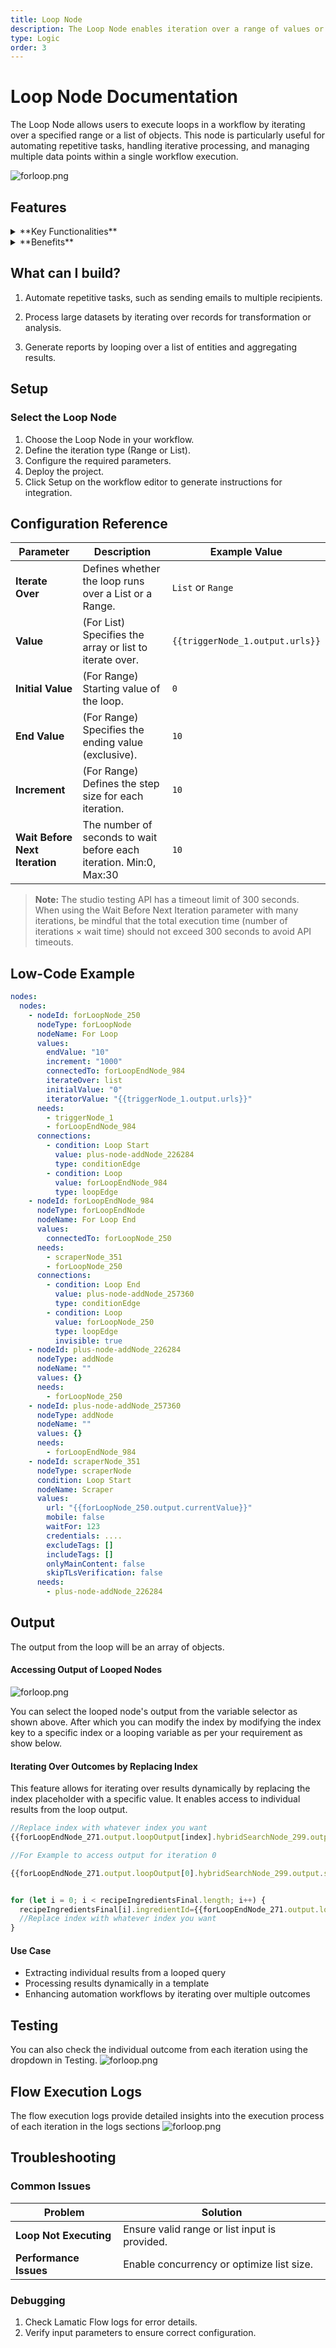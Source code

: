 ```yaml
---
title: Loop Node
description: The Loop Node enables iteration over a range of values or a list, allowing repeated execution of processes within a workflow
type: Logic
order: 3
---
```


# Loop Node Documentation

The Loop Node allows users to execute loops in a workflow by iterating over a specified range or a list of objects. This node is particularly useful for automating repetitive tasks, handling iterative processing, and managing multiple data points within a single workflow execution.

![forloop.png](./img/loop-node/loop.webp)

## Features

<details>
  <summary>**Key Functionalities**</summary>
  1. **Range-based Iteration:** Define a start and end value to create a numerical loop. 
  2. **List-based Iteration:** Iterate over an array of objects for flexible iterative processing. 
  3. **Dynamic Variable Support:** Use dynamic variables for adaptable looping.
</details>

<details>
  <summary>**Benefits**</summary>
  1. **Automation:** Reduces manual effort by handling repetitive operations.

2. **Scalability:** Supports iterative processing for handling multiple inputs efficiently.

3. **Flexibility:** Works with both numerical ranges and structured data arrays.

</details>

## What can I build?

1. Automate repetitive tasks, such as sending emails to multiple recipients.

1. Process large datasets by iterating over records for transformation or analysis.

1. Generate reports by looping over a list of entities and aggregating results.

## Setup

### Select the Loop Node

1. Choose the Loop Node in your workflow.
1. Define the iteration type (Range or List).
1. Configure the required parameters.
1. Deploy the project.
1. Click Setup on the workflow editor to generate instructions for integration.

## Configuration Reference

| **Parameter**                  | **Description**                                                    | **Example Value**               |
| ------------------------------ | ------------------------------------------------------------------ | ------------------------------- |
| **Iterate Over**               | Defines whether the loop runs over a List or a Range.              | `List` or `Range`               |
| **Value**                      | (For List) Specifies the array or list to iterate over.            | `{{triggerNode_1.output.urls}}` |
| **Initial Value**              | (For Range) Starting value of the loop.                            | `0`                             |
| **End Value**                  | (For Range) Specifies the ending value (exclusive).                | `10`                            |
| **Increment**                  | (For Range) Defines the step size for each iteration.              | `10`                            |
| **Wait Before Next Iteration** | The number of seconds to wait before each iteration. Min:0, Max:30 | `10`                            |

> **Note:** The studio testing API has a timeout limit of 300 seconds. When using the Wait Before Next Iteration parameter with many iterations, be mindful that the total execution time (number of iterations × wait time) should not exceed 300 seconds to avoid API timeouts.

## Low-Code Example

```yaml
nodes:
  nodes:
    - nodeId: forLoopNode_250
      nodeType: forLoopNode
      nodeName: For Loop
      values:
        endValue: "10"
        increment: "1000"
        connectedTo: forLoopEndNode_984
        iterateOver: list
        initialValue: "0"
        iteratorValue: "{{triggerNode_1.output.urls}}"
      needs:
        - triggerNode_1
        - forLoopEndNode_984
      connections:
        - condition: Loop Start
          value: plus-node-addNode_226284
          type: conditionEdge
        - condition: Loop
          value: forLoopEndNode_984
          type: loopEdge
    - nodeId: forLoopEndNode_984
      nodeType: forLoopEndNode
      nodeName: For Loop End
      values:
        connectedTo: forLoopNode_250
      needs:
        - scraperNode_351
        - forLoopNode_250
      connections:
        - condition: Loop End
          value: plus-node-addNode_257360
          type: conditionEdge
        - condition: Loop
          value: forLoopNode_250
          type: loopEdge
          invisible: true
    - nodeId: plus-node-addNode_226284
      nodeType: addNode
      nodeName: ""
      values: {}
      needs:
        - forLoopNode_250
    - nodeId: plus-node-addNode_257360
      nodeType: addNode
      nodeName: ""
      values: {}
      needs:
        - forLoopEndNode_984
    - nodeId: scraperNode_351
      nodeType: scraperNode
      condition: Loop Start
      nodeName: Scraper
      values:
        url: "{{forLoopNode_250.output.currentValue}}"
        mobile: false
        waitFor: 123
        credentials: ....
        excludeTags: []
        includeTags: []
        onlyMainContent: false
        skipTLsVerification: false
      needs:
        - plus-node-addNode_226284
```

## Output

The output from the loop will be an array of objects.

#### Accessing Output of Looped Nodes

![forloop.png](./img/loop-node/loop-select.png)

You can select the looped node's output from the variable selector as shown above. After which you can modify the index by modifying the index key to a specific index or a looping variable as per your requirement as show below.

#### Iterating Over Outcomes by Replacing Index

This feature allows for iterating over results dynamically by replacing the index placeholder with a specific value. It enables access to individual results from the loop output.

```js
//Replace index with whatever index you want
{{forLoopEndNode_271.output.loopOutput[index].hybridSearchNode_299.output.searchResults}}

//For Example to access output for iteration 0

{{forLoopEndNode_271.output.loopOutput[0].hybridSearchNode_299.output.searchResults}}


for (let i = 0; i < recipeIngredientsFinal.length; i++) {
  recipeIngredientsFinal[i].ingredientId={{forLoopEndNode_271.output.loopOutput[i].hybridSearchNode_299.output.searchResults[0].ingredientId}}
  //Replace index with whatever index you want
}
```

#### Use Case

- Extracting individual results from a looped query
- Processing results dynamically in a template
- Enhancing automation workflows by iterating over multiple outcomes

## Testing

You can also check the individual outcome from each iteration using the dropdown in Testing.
![forloop.png](./img/loop-node/loop-test.png)

## Flow Execution Logs

The flow execution logs provide detailed insights into the execution process of each iteration in the logs sections
![forloop.png](./img/loop-node/loop-log.png)

## Troubleshooting

### Common Issues

| **Problem**            | **Solution**                                  |
| ---------------------- | --------------------------------------------- |
| **Loop Not Executing** | Ensure valid range or list input is provided. |
| **Performance Issues** | Enable concurrency or optimize list size.     |

### Debugging

1. Check Lamatic Flow logs for error details.
1. Verify input parameters to ensure correct configuration.
